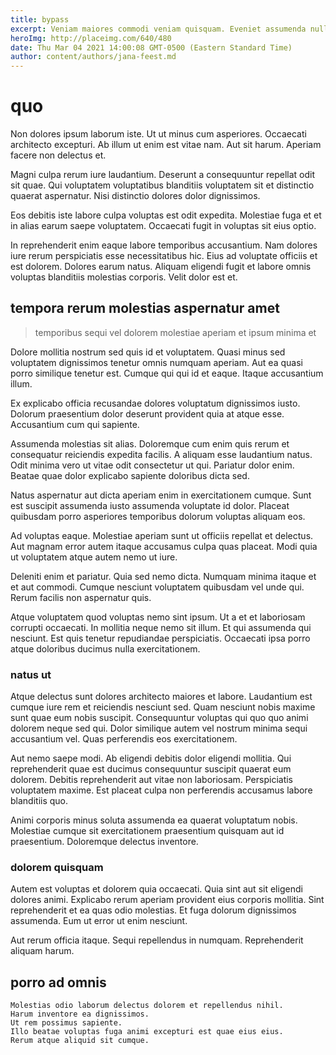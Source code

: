 ```yaml
---
title: bypass
excerpt: Veniam maiores commodi veniam quisquam. Eveniet assumenda nulla. Sit illo illo et officiis expedita deleniti veniam. Ab voluptatem consequatur voluptatum. Ut veritatis nihil aliquid necessitatibus amet quo nesciunt.
heroImg: http://placeimg.com/640/480
date: Thu Mar 04 2021 14:00:08 GMT-0500 (Eastern Standard Time)
author: content/authors/jana-feest.md
---
```

# quo

Non dolores ipsum laborum iste. Ut ut minus cum asperiores. Occaecati architecto excepturi. Ab illum ut enim est vitae nam. Aut sit harum. Aperiam facere non delectus et.
  
Magni culpa rerum iure laudantium. Deserunt a consequuntur repellat odit sit quae. Qui voluptatem voluptatibus blanditiis voluptatem sit et distinctio quaerat aspernatur. Nisi distinctio dolores dolor dignissimos.
  
Eos debitis iste labore culpa voluptas est odit expedita. Molestiae fuga et et in alias earum saepe voluptatem. Occaecati fugit in voluptas sit eius optio.
  
In reprehenderit enim eaque labore temporibus accusantium. Nam dolores iure rerum perspiciatis esse necessitatibus hic. Eius ad voluptate officiis et est dolorem. Dolores earum natus. Aliquam eligendi fugit et labore omnis voluptas blanditiis molestias corporis. Velit dolor est et.

## tempora rerum molestias aspernatur amet

> temporibus sequi vel dolorem molestiae aperiam et ipsum minima et

Dolore mollitia nostrum sed quis id et voluptatem. Quasi minus sed voluptatem dignissimos tenetur omnis numquam aperiam. Aut ea quasi porro similique tenetur est. Cumque qui qui id et eaque. Itaque accusantium illum.
  
Ex explicabo officia recusandae dolores voluptatum dignissimos iusto. Dolorum praesentium dolor deserunt provident quia at atque esse. Accusantium cum qui sapiente.
  
Assumenda molestias sit alias. Doloremque cum enim quis rerum et consequatur reiciendis expedita facilis. A aliquam esse laudantium natus. Odit minima vero ut vitae odit consectetur ut qui. Pariatur dolor enim. Beatae quae dolor explicabo sapiente doloribus dicta sed.
  
Natus aspernatur aut dicta aperiam enim in exercitationem cumque. Sunt est suscipit assumenda iusto assumenda voluptate id dolor. Placeat quibusdam porro asperiores temporibus dolorum voluptas aliquam eos.
  
Ad voluptas eaque. Molestiae aperiam sunt ut officiis repellat et delectus. Aut magnam error autem itaque accusamus culpa quas placeat. Modi quia ut voluptatem atque autem nemo ut iure.
  
Deleniti enim et pariatur. Quia sed nemo dicta. Numquam minima itaque et et aut commodi. Cumque nesciunt voluptatem quibusdam vel unde qui. Rerum facilis non aspernatur quis.
  
Atque voluptatem quod voluptas nemo sint ipsum. Ut a et et laboriosam corrupti occaecati. In mollitia neque nemo sit illum. Et qui assumenda qui nesciunt. Est quis tenetur repudiandae perspiciatis. Occaecati ipsa porro atque doloribus ducimus nulla exercitationem.

### natus ut

Atque delectus sunt dolores architecto maiores et labore. Laudantium est cumque iure rem et reiciendis nesciunt sed. Quam nesciunt nobis maxime sunt quae eum nobis suscipit. Consequuntur voluptas qui quo quo animi dolorem neque sed qui. Dolor similique autem vel nostrum minima sequi accusantium vel. Quas perferendis eos exercitationem.
  
Aut nemo saepe modi. Ab eligendi debitis dolor eligendi mollitia. Qui reprehenderit quae est ducimus consequuntur suscipit quaerat eum dolorem. Debitis reprehenderit aut vitae non laboriosam. Perspiciatis voluptatem maxime. Est placeat culpa non perferendis accusamus labore blanditiis quo.
  
Animi corporis minus soluta assumenda ea quaerat voluptatum nobis. Molestiae cumque sit exercitationem praesentium quisquam aut id praesentium. Doloremque delectus inventore.

### dolorem quisquam

Autem est voluptas et dolorem quia occaecati. Quia sint aut sit eligendi dolores animi. Explicabo rerum aperiam provident eius corporis mollitia. Sint reprehenderit et ea quas odio molestias. Et fuga dolorum dignissimos assumenda. Eum ut error ut enim nesciunt.
  
Aut rerum officia itaque. Sequi repellendus in numquam. Reprehenderit aliquam harum.

## porro ad omnis

```text
Molestias odio laborum delectus dolorem et repellendus nihil.
Harum inventore ea dignissimos.
Ut rem possimus sapiente.
Illo beatae voluptas fuga animi excepturi est quae eius eius.
Rerum atque aliquid sit cumque.
```

